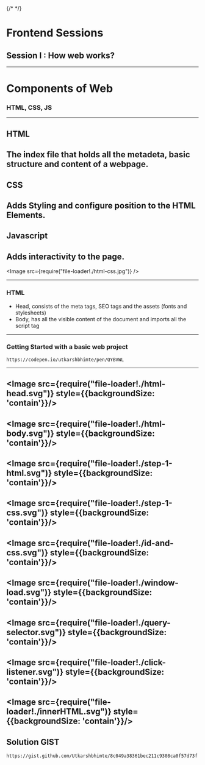 
<Head>
  <title>React Session 1</title>
  <meta itemprop="name" content="React Session 1" />
  <meta itemprop="description" content="This includes the basics of web and how to have build basic interaction" />
  {/* <meta itemprop="image" content="https://pbs.twimg.com/profile_images/979408111868952576/yq2IUoGt_bigger.jpg" />
  <meta name="twitter:card" content="summary_large_image" />
  <meta name="twitter:site" content="@whoisryosuke" />
  <meta name="twitter:title" content="Presentation Title" />
  <meta name="twitter:description" content="Presentation description" />
  <meta name="twitter:image" content="https://pbs.twimg.com/profile_images/979408111868952576/yq2IUoGt_bigger.jpg" />
  <meta property="og:title" content="Presentation Title" />
  <meta property="og:type" content="article" />
  <meta property="og:url" content="http://www.example.com/" />
  <meta property="og:image" content="https://pbs.twimg.com/profile_images/979408111868952576/yq2IUoGt_bigger.jpg" />
  <meta property="og:description" content="Presentation description" />
  <meta property="og:site_name" content="Presentation Title" />
  <meta property="article:published_time" content="2013-09-17T05:59:00+01:00" />
  <meta property="article:modified_time" content="2013-09-16T19:08:47+01:00" />
  <meta property="article:section" content="Article Section (React? Design?)" /> */}
</Head>

# Frontend Sessions

## Session I : How web works?
---
# Components of Web

### HTML, CSS, JS
---

## HTML
The index file that holds all the metadeta, basic structure and content of a webpage.
---

## CSS
Adds Styling and configure position to the HTML Elements.
---

## Javascript
Adds interactivity to the page.
---

<Image src={require("file-loader!./html-css.jpg")} />

---

### HTML
* Head, consists of the meta tags, SEO tags and the assets (fonts and stylesheets)
* Body, has all the visible content of the document and imports all the script tag
---

### Getting Started with a basic web project
```
https://codepen.io/utkarshbhimte/pen/QYBVWL
```

---
<Image src={require("file-loader!./html-head.svg")} style={{backgroundSize: 'contain'}}/>
---
<Image src={require("file-loader!./html-body.svg")} style={{backgroundSize: 'contain'}}/>
---
<Image src={require("file-loader!./step-1-html.svg")} style={{backgroundSize: 'contain'}}/>
---
<Image src={require("file-loader!./step-1-css.svg")} style={{backgroundSize: 'contain'}}/>
---
<Image src={require("file-loader!./id-and-css.svg")} style={{backgroundSize: 'contain'}}/>
---
<Image src={require("file-loader!./window-load.svg")} style={{backgroundSize: 'contain'}}/>
---
<Image src={require("file-loader!./query-selector.svg")} style={{backgroundSize: 'contain'}}/>
---
<Image src={require("file-loader!./click-listener.svg")} style={{backgroundSize: 'contain'}}/>
---
<Image src={require("file-loader!./innerHTML.svg")} style={{backgroundSize: 'contain'}}/>
---
## Solution GIST
```
https://gist.github.com/Utkarshbhimte/8c049a38361bec211c9308ca0f57d73f
```